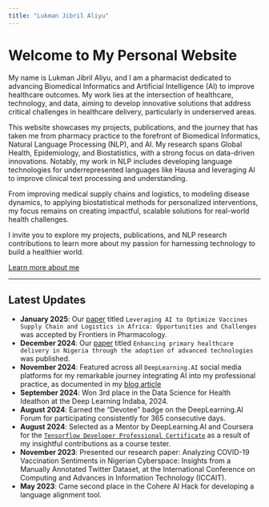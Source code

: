 ```yaml
---
title: "Lukman Jibril Aliyu"
---
```


# Welcome to My Personal Website

My name is Lukman Jibril Aliyu, and I am a pharmacist dedicated to advancing Biomedical Informatics and Artificial Intelligence (AI) to improve healthcare outcomes. My work lies at the intersection of healthcare, technology, and data, aiming to develop innovative solutions that address critical challenges in healthcare delivery, particularly in underserved areas.

This website showcases my projects, publications, and the journey that has taken me from pharmacy practice to the forefront of Biomedical Informatics, Natural Language Processing (NLP), and AI. My research spans Global Health, Epidemiology, and Biostatistics, with a strong focus on data-driven innovations. Notably, my work in NLP includes developing language technologies for underrepresented languages like Hausa and leveraging AI to improve clinical text processing and understanding.

From improving medical supply chains and logistics, to modeling disease dynamics, to applying biostatistical methods for personalized interventions, my focus remains on creating impactful, scalable solutions for real-world health challenges.

I invite you to explore my projects, publications, and NLP research contributions to learn more about my passion for harnessing technology to build a healthier world.

[Learn more about me](about.qmd)


---

## Latest Updates

- **January 2025**: Our [paper](http://review.frontiersin.org/review/1531141/0/0) titled `Leveraging AI to Optimize Vaccines Supply Chain and Logistics in Africa: Opportunities and Challenges` was accepted by Frontiers in Pharmacology. 
- **December 2024**: Our [paper](https://narrax.org/main/article/view/180) titled `Enhancing primary healthcare delivery in Nigeria through the adoption of advanced technologies`  was published. 
- **November 2024**: Featured across all `DeepLearning.AI` social media platforms for my remarkable journey integrating AI into my professional practice, as documented in my [blog article](https://lukmanaj.github.io/ailearningloop/posts/dlai-feature/)
- **September 2024**: Won 3rd place in the Data Science for Health Ideathon at the Deep Learning Indaba, 2024. 
- **August 2024**: Earned the "Devotee" badge on the DeepLearning.AI Forum for participating consistently for 365 consecutive days.
- **August 2024**: Selected as a Mentor by DeepLearning.AI and Coursera for the [`Tensorflow Developer Professional Certificate`](https://www.coursera.org/professional-certificates/tensorflow-in-practice) as a result of my insightful contributions as a course tester.
- **November 2023**: Presented our research paper: Analyzing COVID-19 Vaccination Sentiments in Nigerian Cyberspace: Insights from a Manually Annotated Twitter Dataset, at the International Conference on Computing and Advances in Information Technology (ICCAIT).
- **May 2023**: Came second place in the Cohere AI Hack for developing a language alignment tool.
